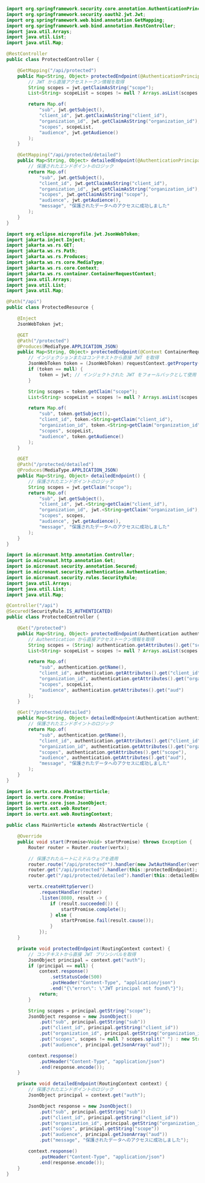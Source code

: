 
<Tabs groupId="api-framework">
  <TabItem value="spring-boot" label="Spring Boot">

```java title="ProtectedController.java"
import org.springframework.security.core.annotation.AuthenticationPrincipal;
import org.springframework.security.oauth2.jwt.Jwt;
import org.springframework.web.bind.annotation.GetMapping;
import org.springframework.web.bind.annotation.RestController;
import java.util.Arrays;
import java.util.List;
import java.util.Map;

@RestController
public class ProtectedController {

    @GetMapping("/api/protected")
    public Map<String, Object> protectedEndpoint(@AuthenticationPrincipal Jwt jwt) {
        // JWT から直接アクセストークン情報を取得
        String scopes = jwt.getClaimAsString("scope");
        List<String> scopeList = scopes != null ? Arrays.asList(scopes.split(" ")) : List.of();

        return Map.of(
            "sub", jwt.getSubject(),
            "client_id", jwt.getClaimAsString("client_id"),
            "organization_id", jwt.getClaimAsString("organization_id"),
            "scopes", scopeList,
            "audience", jwt.getAudience()
        );
    }

    @GetMapping("/api/protected/detailed")
    public Map<String, Object> detailedEndpoint(@AuthenticationPrincipal Jwt jwt) {
        // 保護されたエンドポイントのロジック
        return Map.of(
            "sub", jwt.getSubject(),
            "client_id", jwt.getClaimAsString("client_id"),
            "organization_id", jwt.getClaimAsString("organization_id"),
            "scopes", jwt.getClaimAsString("scope"),
            "audience", jwt.getAudience(),
            "message", "保護されたデータへのアクセスに成功しました"
        );
    }
}
```

  </TabItem>
  <TabItem value="quarkus" label="Quarkus">

```java title="ProtectedResource.java"
import org.eclipse.microprofile.jwt.JsonWebToken;
import jakarta.inject.Inject;
import jakarta.ws.rs.GET;
import jakarta.ws.rs.Path;
import jakarta.ws.rs.Produces;
import jakarta.ws.rs.core.MediaType;
import jakarta.ws.rs.core.Context;
import jakarta.ws.rs.container.ContainerRequestContext;
import java.util.Arrays;
import java.util.List;
import java.util.Map;

@Path("/api")
public class ProtectedResource {

    @Inject
    JsonWebToken jwt;

    @GET
    @Path("/protected")
    @Produces(MediaType.APPLICATION_JSON)
    public Map<String, Object> protectedEndpoint(@Context ContainerRequestContext requestContext) {
        // インジェクションまたはコンテキストから直接 JWT を取得
        JsonWebToken token = (JsonWebToken) requestContext.getProperty("auth");
        if (token == null) {
            token = jwt; // インジェクトされた JWT をフォールバックとして使用
        }

        String scopes = token.getClaim("scope");
        List<String> scopeList = scopes != null ? Arrays.asList(scopes.split(" ")) : List.of();

        return Map.of(
            "sub", token.getSubject(),
            "client_id", token.<String>getClaim("client_id"),
            "organization_id", token.<String>getClaim("organization_id"),
            "scopes", scopeList,
            "audience", token.getAudience()
        );
    }

    @GET
    @Path("/protected/detailed")
    @Produces(MediaType.APPLICATION_JSON)
    public Map<String, Object> detailedEndpoint() {
        // 保護されたエンドポイントのロジック
        String scopes = jwt.getClaim("scope");
        return Map.of(
            "sub", jwt.getSubject(),
            "client_id", jwt.<String>getClaim("client_id"),
            "organization_id", jwt.<String>getClaim("organization_id"),
            "scopes", scopes,
            "audience", jwt.getAudience(),
            "message", "保護されたデータへのアクセスに成功しました"
        );
    }
}
```

  </TabItem>
  <TabItem value="micronaut" label="Micronaut">

```java title="ProtectedController.java"
import io.micronaut.http.annotation.Controller;
import io.micronaut.http.annotation.Get;
import io.micronaut.security.annotation.Secured;
import io.micronaut.security.authentication.Authentication;
import io.micronaut.security.rules.SecurityRule;
import java.util.Arrays;
import java.util.List;
import java.util.Map;

@Controller("/api")
@Secured(SecurityRule.IS_AUTHENTICATED)
public class ProtectedController {

    @Get("/protected")
    public Map<String, Object> protectedEndpoint(Authentication authentication) {
        // Authentication から直接アクセストークン情報を取得
        String scopes = (String) authentication.getAttributes().get("scope");
        List<String> scopeList = scopes != null ? Arrays.asList(scopes.split(" ")) : List.of();

        return Map.of(
            "sub", authentication.getName(),
            "client_id", authentication.getAttributes().get("client_id"),
            "organization_id", authentication.getAttributes().get("organization_id"),
            "scopes", scopeList,
            "audience", authentication.getAttributes().get("aud")
        );
    }

    @Get("/protected/detailed")
    public Map<String, Object> detailedEndpoint(Authentication authentication) {
        // 保護されたエンドポイントのロジック
        return Map.of(
            "sub", authentication.getName(),
            "client_id", authentication.getAttributes().get("client_id"),
            "organization_id", authentication.getAttributes().get("organization_id"),
            "scopes", authentication.getAttributes().get("scope"),
            "audience", authentication.getAttributes().get("aud"),
            "message", "保護されたデータへのアクセスに成功しました"
        );
    }
}
```

  </TabItem>
  <TabItem value="vertx-web" label="Vert.x Web">

```java title="MainVerticle.java"
import io.vertx.core.AbstractVerticle;
import io.vertx.core.Promise;
import io.vertx.core.json.JsonObject;
import io.vertx.ext.web.Router;
import io.vertx.ext.web.RoutingContext;

public class MainVerticle extends AbstractVerticle {

    @Override
    public void start(Promise<Void> startPromise) throws Exception {
        Router router = Router.router(vertx);

        // 保護されたルートにミドルウェアを適用
        router.route("/api/protected*").handler(new JwtAuthHandler(vertx));
        router.get("/api/protected").handler(this::protectedEndpoint);
        router.get("/api/protected/detailed").handler(this::detailedEndpoint);

        vertx.createHttpServer()
            .requestHandler(router)
            .listen(8080, result -> {
                if (result.succeeded()) {
                    startPromise.complete();
                } else {
                    startPromise.fail(result.cause());
                }
            });
    }

    private void protectedEndpoint(RoutingContext context) {
        // コンテキストから直接 JWT プリンシパルを取得
        JsonObject principal = context.get("auth");
        if (principal == null) {
            context.response()
                .setStatusCode(500)
                .putHeader("Content-Type", "application/json")
                .end("{\"error\": \"JWT principal not found\"}");
            return;
        }

        String scopes = principal.getString("scope");
        JsonObject response = new JsonObject()
            .put("sub", principal.getString("sub"))
            .put("client_id", principal.getString("client_id"))
            .put("organization_id", principal.getString("organization_id"))
            .put("scopes", scopes != null ? scopes.split(" ") : new String[0])
            .put("audience", principal.getJsonArray("aud"));

        context.response()
            .putHeader("Content-Type", "application/json")
            .end(response.encode());
    }

    private void detailedEndpoint(RoutingContext context) {
        // 保護されたエンドポイントのロジック
        JsonObject principal = context.get("auth");

        JsonObject response = new JsonObject()
            .put("sub", principal.getString("sub"))
            .put("client_id", principal.getString("client_id"))
            .put("organization_id", principal.getString("organization_id"))
            .put("scopes", principal.getString("scope"))
            .put("audience", principal.getJsonArray("aud"))
            .put("message", "保護されたデータへのアクセスに成功しました");

        context.response()
            .putHeader("Content-Type", "application/json")
            .end(response.encode());
    }
}
```

  </TabItem>
</Tabs>
